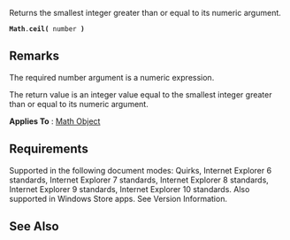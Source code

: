 Returns the smallest integer greater than or equal to its numeric argument.

 '''Math'''.'''ceil(''' number ''')'''

==Remarks==
The required number argument is a numeric expression.

The return value is an integer value equal to the smallest integer greater than or equal to its numeric argument.

'''Applies To''' : [[javascript/Math|Math Object]]


==Requirements==
Supported in the following document modes: Quirks, Internet Explorer 6 standards, Internet Explorer 7 standards, Internet Explorer 8 standards, Internet Explorer 9 standards, Internet Explorer 10 standards. Also supported in Windows Store apps. See Version Information.


==See Also==

              

              
